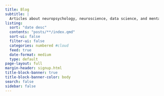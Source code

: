 ```yaml
---
title: Blog
subtitle: |
  Articles about neuropsychology, neuroscience, data science, and mental health
listing:
  sort: "date desc"
  contents: "posts/**/index.qmd"
  sort-ui: false
  filter-ui: false
  categories: numbered #cloud
  feed: true
  date-format: medium
  type: default
page-layout: full
margin-header: signup.html
title-block-banner: true
title-block-banner-color: body
search: false
sidebar: false
---
```


